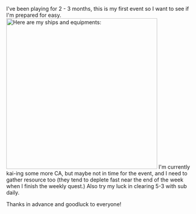 I've been playing for 2 - 3 months, this is my first event so I want to see if I'm prepared for easy.[[File:List_-_meongu.jpg|thumb|left|400px|Here are my ships and equipments:]] I'm currently kai-ing some more CA, but maybe not in time for the event, and I need to gather resource too (they tend to deplete fast near the end of the week when I finish the weekly quest.) Also try my luck in clearing 5-3 with sub daily.

Thanks in advance and goodluck to everyone!<ac_metadata title="Prepare for first event"> </ac_metadata>
